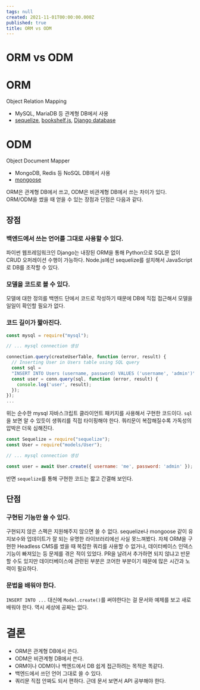 ```yaml
---
tags: null
created: 2021-11-01T00:00:00.000Z
published: true
title: ORM vs ODM
---
```



# ORM vs ODM

<ArticleInfo />

# ORM
Object Relation Mapping
- MySQL, MariaDB 등 관계형 DB에서 사용
- [sequelize](https://sequelize.org/ "sequlize"), [bookshelf.js](https://bookshelfjs.org/ "bookshelf"), [Django database](https://docs.djangoproject.com/en/3.2/ref/databases/ "Django database")

# ODM
Object Document Mapper
- MongoDB, Redis 등 NoSQL DB에서 사용
- [mongoose](https://mongoosejs.com/ "mongoose")

ORM은 관계형 DB에서 쓰고, ODM은 비관계형 DB에서 쓰는 차이가 있다. ORM/ODM을 썼을 때 얻을 수 있는 장점과 단점은 다음과 같다.

## 장점
### 백엔드에서 쓰는 언어를 그대로 사용할 수 있다.
파이썬 웹프레임워크인 Django는 내장된 ORM을 통해 Python으로 SQL문 없이 CRUD 오퍼레이션 수행이 가능하다. Node.js에선 sequelize를 설치해서 JavaScript로 DB를 조작할 수 있다.

### 모델을 코드로 볼 수 있다.
모델에 대한 정의를 백엔드 단에서 코드로 작성하기 때문에 DB에 직접 접근해서 모델을 일일이 확인할 필요가 없다.

### 코드 길이가 짧아진다.
```js
const mysql = require("mysql");

// ... mysql connection 생성

connection.query(createUserTable, function (error, result) {
  // Inserting User in Users table using SQL query
  const sql =
  "INSERT INTO Users (username, password) VALUES ('username', 'admin')";
  const user = conn.query(sql, function (error, result) {
    console.log('user', result);
  });
});
...
```

위는 순수한 mysql 자바스크립트 클라이언트 패키지를 사용해서 구현한 코드이다. `sql`을 보면 알 수 있듯이 생쿼리를 직접 타이핑해야 한다. 쿼리문이 복잡해질수록 가독성의 압박은 더욱 심해진다.

```js
const Sequelize = require("sequelize");
const User = require("models/User");

// ... mysql connection 생성

const user = await User.create({ username: 'me', password: 'admin' });
```

반면 `sequelize`를 통해 구현한 코드는 짧고 간결해 보인다.

## 단점
### 구현된 기능만 쓸 수 있다.
구현되지 않은 스펙은 지원해주지 않으면 쓸 수 없다. sequelize나 mongoose 같이 유지보수와 업데이트가 잘 되는 유명한 라이브러리에선 사실 못느껴봤다. 자체 ORM을 구현한 Headless CMS를 썼을 때 복잡한 쿼리를 사용할 수 없거나, 데이터베이스 인덱스 기능이 빠져있는 등 문제를 겪은 적이 있었다. PR을 날려서 추가하면 되지 않냐고 반문할 수도 있지만 데이터베이스에 관련된 부분은 코어한 부분이기 때문에 많은 시간과 노력이 필요하다.

### 문법을 배워야 한다.
`INSERT INTO ...` 대신에 `Model.create()`를 써야한다는 걸 문서와 예제를 보고 새로 배워야 한다. 역시 세상에 공짜는 없다.

# 결론
- ORM은 관계형 DB에서 쓴다.
- ODM은 비관계형 DB에서 쓴다.
- ORM이나 ODM이나 백엔드에서 DB 쉽게 접근하려는 목적은 똑같다.
- 백엔드에서 쓰던 언어 그대로 쓸 수 있다.
- 쿼리문 직접 안짜도 되서 편하다. 근데 문서 보면서 API 공부해야 한다.